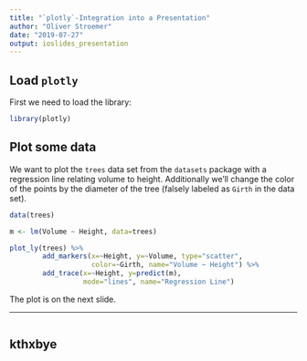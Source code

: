 ```yaml
---
title: "`plotly`-Integration into a Presentation"
author: "Oliver Stroemer"
date: "2019-07-27"
output: ioslides_presentation
---
```


## Load `plotly`

First we need to load the library:

```r
library(plotly)
```


## Plot some data

We want to plot the `trees` data set from the `datasets` package with a
regression line relating volume to height. Additionally we'll change the color
of the points by the diameter of the tree (falsely labeled as `Girth` in the
data set).

```r
data(trees)

m <- lm(Volume ~ Height, data=trees)

plot_ly(trees) %>%
        add_markers(x=~Height, y=~Volume, type="scatter",
                    color=~Girth, name="Volume ~ Height") %>%
        add_trace(x=~Height, y=predict(m),
                  mode="lines", name="Regression Line")
```

The plot is on the next slide.

***

```r
```

## kthxbye